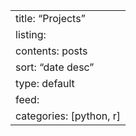 ---
title: "Projects"
listing:
  contents: posts
  sort: "date desc"
  type: default
  feed:
    categories: [python, r]
---